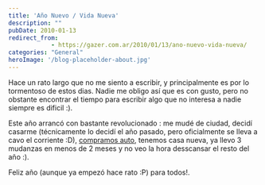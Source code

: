 ```yaml
---
title: 'Año Nuevo / Vida Nueva'
description: ""
pubDate: 2010-01-13
redirect_from: 
            - https://gazer.com.ar/2010/01/13/ano-nuevo-vida-nueva/
categories: "General"
heroImage: '/blog-placeholder-about.jpg'
---
```

Hace un rato largo que no me siento a escribir, y principalmente es por lo tormentoso de estos dias. Nadie me obligo así que es con gusto, pero no obstante encontrar el tiempo para escribir algo que no interesa a nadie siempre es dificil :).

Este año arrancó con bastante revolucionado : me mudé de ciudad, decidí casarme (técnicamente lo decidí el año pasado, pero oficialmente se lleva a cavo el corriente :D), [compramos auto](http://twitpic.com/wwbev), tenemos casa nueva, ya llevo 3 mudanzas en menos de 2 meses y no veo la hora desscansar el resto del año :).

Feliz año (aunque ya empezó hace rato :P) para todos!.
